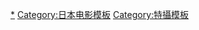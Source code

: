 {{Navbox
|name = 東寶怪獸
|title = 東寶怪獸
|group1 = 怪獸
|list1  = [[哥斯拉]] - [[安基拉斯]] - [[拉頓 (特攝怪獸)|拉頓]] - [[摩傑拉]] - [[巴朗 (怪兽)|巴朗]] - [[八岐大蛇 (特攝怪獸)|八岐大蛇]] - [[摩斯拉]] - [[金剛 (怪獸)|金剛]] - [[海魔大章魚]] - [[曼達 (哥斯拉)|曼達]] - [[王者基多拉]] - [[巴拉剛]] - [[山達]] - [[蓋拉]] - [[伊比拉]] - [[機械剛]] - [[哥羅龍]] - [[迷你拉]] - [[卡馬奇拉斯]] - [[庫蒙加]] - 加巴拉 - [[傑索拉]] - [[加尼美]] - 卡美巴 - [[黑多拉]] - [[蓋剛]] - [[梅加洛]] - [[噴射積格]] - [[機械哥吉拉]] - [[西薩王]] - [[泰坦龍 (特攝怪獸)|泰坦龍]] - [[碧奧蘭蒂]] - [[哥吉拉龍]] - [[巴特拉]] - [[太空哥吉拉]] - [[哥斯拉二世]] - [[戴斯特洛伊亞]] - [[嘎魯嘎魯]] - [[達哥拉]] - [[吉拉]] - [[歐魯卡]] - [[美加基拉斯]]

|group2 = 外星人他‎
|list2  = [[小美人]] - [[X星人]]
}}<noinclude> 
{{DEFAULTSORT:Touhou Kaizyuu}}
[[Category:東寶怪獸|*]]
[[Category:日本电影模板]]
[[Category:特攝模板]]

</noinclude>
